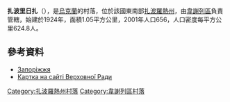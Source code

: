 {{coord|46|57|42|N|35|2|26|E|scale:100000|display=title}}

'''扎波里日扎'''（{{lang-uk|Запоріжжя}}），是[[烏克蘭|烏克蘭]]的村落，位於該國東南部[[扎波羅熱州|扎波羅熱州]]，由[[韋謝列區|韋謝列區]]負責管轄，始建於1924年，面積1.05平方公里，2001年人口656，人口密度每平方公里624.8人。

==參考資料==
* [http://w1.c1.rada.gov.ua/pls/z7502/A007?rdat1=22.04.2012&rf7691=10674 Запоріжжя]{{dead link|date=2018年3月 |bot=InternetArchiveBot |fix-attempted=yes }}
* [http://gska2.rada.gov.ua/pls/z7502/A005?rdat1=09.06.2009&rf7571=12019 Картка на сайті Верховної Ради]{{dead link|date=2017年12月 |bot=InternetArchiveBot |fix-attempted=yes }}

[[Category:扎波羅熱州村落|Category:扎波羅熱州村落]]
[[Category:韋謝列區村落|Category:韋謝列區村落]]


{{Zaporizhia-geo-stub}}